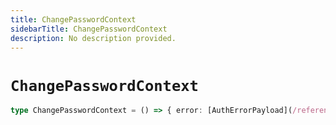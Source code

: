 ```yaml
---
title: ChangePasswordContext
sidebarTitle: ChangePasswordContext
description: No description provided.
---
```


# `ChangePasswordContext`

```ts
type ChangePasswordContext = () => { error: [AuthErrorPayload](/reference/javascript/auth/types/auth-error-payload) | null }
```
